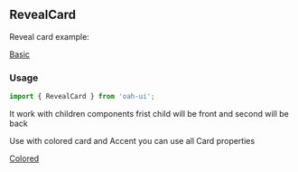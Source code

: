 ## RevealCard

Reveal card example:

[Basic](demo://Basic.tsx)

### Usage

```js
import { RevealCard } from 'oah-ui';
```

It work with children components frist child will be front and second will be back

Use with colored card and Accent you can use all Card properties

[Colored](demo://Colored.tsx)
